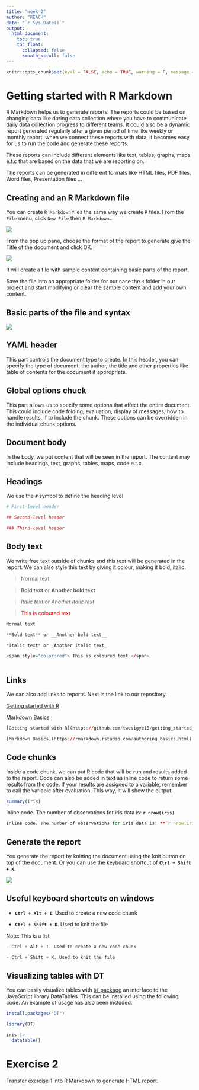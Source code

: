 ```yaml
---
title: "week_2"
author: "REACH"
date: "`r Sys.Date()`"
output:
  html_document:
    toc: true
    toc_float:
      collapsed: false
      smooth_scroll: false
---
```


```r
knitr::opts_chunk$set(eval = FALSE, echo = TRUE, warning = F, message = F, results = "hide")
```

# Getting started with R Markdown

R Markdown helps us to generate reports. The reports could be based on changing data like during data collection where you have to communicate daily data collection progress to different teams. It could also be a dynamic report generated regularly after a given period of time like weekly or monthly report. when we connect these reports with data, it becomes easy for us to run the code and generate these reports.

These reports can include different elements like text, tables, graphs, maps e.t.c that are based on the data that we are reporting on. 

The reports can be generated in different formats like HTML files, PDF files, Word files, Presentation files ...

## Creating and an R Markdown file

You can create `R Markdown` files the same way we create `R` files. From the `File` menu, click `New File` then `R Markdown…`


![](../img/rmarkdown_new_file.png)


From the pop up pane, choose the format of the report to generate give the Title of the document and click OK.


![](../img/rmarkdown_doc_type.png)


It will create a file with sample content containing basic parts of the report.

Save the file into an appropriate folder for our case the `R` folder in our project and start modifying or clear the sample content and add your own content.

## Basic parts of the file and syntax

![](../img/rmarkdown_parts.png)

## YAML header

This part controls the document type to create. In this header, you can specify the type of document, the author, the title and other properties like table of contents for the document if appropriate.

## Global options chuck

This part allows us to specify some options that affect the entire document. This could include code folding, evaluation, display of messages, how to handle results, if to include the chunk. These options can be overridden in the individual chunk options.

## Document body

In the body, we put content that will be seen in the report. The content may include headings, text, graphs, tables, maps, code e.t.c. 

## Headings

We use the **`#`** symbol to define the heading level

```r
# First-level header

## Second-level header

### Third-level header

```


## Body text

We write free text outside of chunks and this text will be generated in the report. We can also style this text by giving it colour, making it bold, italic.

>Normal text

>**Bold text** or __Another bold text__

>*Italic text* or _Another italic text_

><span style="color:red"> This is coloured text </span>

```r
Normal text

**Bold text** or __Another bold text__

*Italic text* or _Another italic text_

<span style="color:red"> This is coloured text </span>
  
```

## Links

We can also add links to reports. Next is the link to our repository.

[Getting started with R](https://github.com/twesigye10/getting_started_with_R)

[Markdown Basics](https://rmarkdown.rstudio.com/authoring_basics.html)

```r
[Getting started with R](https://github.com/twesigye10/getting_started_with_R)

[Markdown Basics](https://rmarkdown.rstudio.com/authoring_basics.html)
```


## Code chunks

Inside a code chunk, we can put R code that will be run and results added to the report. Code can also be added in text as inline code to return some results from the code. If your results are assigned to a variable, remember to call the variable after evaluation. This way, it will show the output.

```r
summary(iris)
```

Inline code. The number of observations for iris data is: **`r nrow(iris)`**

```r
Inline code. The number of observations for iris data is: **`r nrow(iris)`**
```


## Generate the report

You generate the report by knitting the document using the knit button on top of the document. Or you can use the keyboard shortcut of **`Ctrl + Shift + K`**.

![](../img/rmarkdown_knit.png)

## Useful keyboard shortcuts on windows

- **`Ctrl + Alt + I`**. Used to create a new code chunk

- **`Ctrl + Shift + K`**. Used to knit the file

Note: This is a list

```r
- Ctrl + Alt + I. Used to create a new code chunk

- Ctrl + Shift + K. Used to knit the file
```

## Visualizing tables with DT

You can easily visualize tables with [`DT` package](https://rstudio.github.io/DT/) an interface to the JavaScript library  DataTables. This can be installed using the following code. An example of usage has also been included.

```r
install.packages("DT")

library(DT)

iris |> 
  datatable()

```

# Exercise 2

Transfer exercise 1 into R Markdown to generate HTML report.



